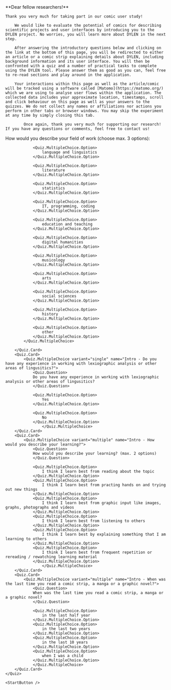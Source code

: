 <main>
	**Dear fellow researchers!**

    Thank you very much for taking part in our comic user study!

    	We would like to evaluate the potential of comics for describing scientific projects and user interfaces by introducing you to the DYLEN project. No worries, you will learn more about DYLEN in the next step.

    	After answering the introductory questions below and clicking on the link at the bottom of this page, you will be redirected to either an article or a comic strip explaining details about DYLEN, including background information and its user interface. You will then be confronted with a quiz and a number of practical tasks to complete using the DYLEN tool. Please answer them as good as you can, feel free to re-read sections and play around in the application.

    	Your interactions within this page as well as the article/comic will be tracked using a software called [Matomo](https://matomo.org/) which we are using to analyse user flows within the application. The collected data includes your approximate location, timestamps, scroll and click behaviour on this page as well as your answers to the quizzes. We do not collect any names or affiliations nor actions you perform in other tabs or browser windows. You may skip the experiment at any time by simply closing this tab.

    		Once again, thank you very much for supporting our research! If you have any questions or comments, feel free to contact us!

  <Quiz>
		<Quiz.Card>
			<Quiz.MultipleChoice variant="multiple" name="Intro - How would you describe your field of work">
				<Quiz.Question>
				How would you describe your field of work (choose max. 3 options):
				</Quiz.Question>

    			<Quiz.MultipleChoice.Option>
    				language and linguistics
    			</Quiz.MultipleChoice.Option>

    			<Quiz.MultipleChoice.Option>
    				literature
    			</Quiz.MultipleChoice.Option>

    			<Quiz.MultipleChoice.Option>
    				statistics
    			</Quiz.MultipleChoice.Option>

    			<Quiz.MultipleChoice.Option>
    				IT, programming, coding
    			</Quiz.MultipleChoice.Option>

    			<Quiz.MultipleChoice.Option>
    				education and teaching
    			</Quiz.MultipleChoice.Option>

    			<Quiz.MultipleChoice.Option>
    				digital humanities
    			</Quiz.MultipleChoice.Option>

    			<Quiz.MultipleChoice.Option>
    				musicology
    			</Quiz.MultipleChoice.Option>

    			<Quiz.MultipleChoice.Option>
    				arts
    			</Quiz.MultipleChoice.Option>

    			<Quiz.MultipleChoice.Option>
    				social sciences
    			</Quiz.MultipleChoice.Option>

    			<Quiz.MultipleChoice.Option>
    				history
    			</Quiz.MultipleChoice.Option>

    			<Quiz.MultipleChoice.Option>
    				other
    			</Quiz.MultipleChoice.Option>
    		</Quiz.MultipleChoice>

    	</Quiz.Card>
    	<Quiz.Card>
    		<Quiz.MultipleChoice variant="single" name="Intro - Do you have any experience in working with lexiographic analysis or other areas of lingusitics?">
    			<Quiz.Question>
    			Do you have any experience in working with lexiographic analysis or other areas of lingusitics?
    			</Quiz.Question>

    			<Quiz.MultipleChoice.Option>
    				Yes
    			</Quiz.MultipleChoice.Option>

    			<Quiz.MultipleChoice.Option>
    				No
    			</Quiz.MultipleChoice.Option>
    				</Quiz.MultipleChoice>
    	</Quiz.Card>
    	<Quiz.Card>
    		<Quiz.MultipleChoice variant="multiple" name="Intro - How would you describe your learning?">
    			<Quiz.Question>
    			How would you describe your learning? (max. 2 options)
    			</Quiz.Question>

    			<Quiz.MultipleChoice.Option>
    				I think I learn best from reading about the topic
    			</Quiz.MultipleChoice.Option>
    			<Quiz.MultipleChoice.Option>
    				I think I learn best from practing hands on and trying out new things
    			</Quiz.MultipleChoice.Option>
    			<Quiz.MultipleChoice.Option>
    				I think I learn best from graphic input like images, graphs, photographs and videos
    			</Quiz.MultipleChoice.Option>
    			<Quiz.MultipleChoice.Option>
    				I think I learn best from listening to others
    			</Quiz.MultipleChoice.Option>
    			<Quiz.MultipleChoice.Option>
    				I think I learn best by explaining something that I am learning to others
    			</Quiz.MultipleChoice.Option>
    			<Quiz.MultipleChoice.Option>
    				I think I learn best from frequent repetition or rereading / rewatching learning material
    			</Quiz.MultipleChoice.Option>
    				</Quiz.MultipleChoice>
    	</Quiz.Card>
    	<Quiz.Card>
    		<Quiz.MultipleChoice variant="multiple" name="Intro - When was the last time you read a comic strip, a manga or a graphic novel?">
    			<Quiz.Question>
    			When was the last time you read a comic strip, a manga or a graphic novel?
    			</Quiz.Question>

    			<Quiz.MultipleChoice.Option>
    				in the last half year
    			</Quiz.MultipleChoice.Option>
    			<Quiz.MultipleChoice.Option>
    				in the last two years
    			</Quiz.MultipleChoice.Option>
    			<Quiz.MultipleChoice.Option>
    				in the last 10 years
    			</Quiz.MultipleChoice.Option>
    			<Quiz.MultipleChoice.Option>
    				when I was a child
    			</Quiz.MultipleChoice.Option>
    			</Quiz.MultipleChoice>
    	</Quiz.Card>
    </Quiz>

    <StartButton />

</main>
